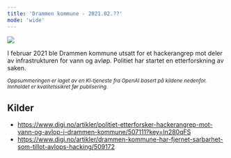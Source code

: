 ```yaml
---
title: 'Drammen kommune - 2021.02.??'
mode: 'wide'
---
```


<Frame>
<img src="/images/drammen-kommune.png" noZoom/>
</Frame>

I februar 2021 ble Drammen kommune utsatt for et hackerangrep mot deler av infrastrukturen for vann og avløp. Politiet har startet en etterforskning av saken.

<sup><i>Oppsummeringen er laget av en KI-tjeneste fra OpenAI basert på kildene nedenfor. Innholdet er kvalitetssikret før publisering.</i></sup>

## Kilder
- https://www.digi.no/artikler/politiet-etterforsker-hackerangrep-mot-vann-og-avlop-i-drammen-kommune/507111?key=In280qFS
- https://www.digi.no/artikler/drammen-kommune-har-fjernet-sarbarhet-som-tillot-avlops-hacking/509172
